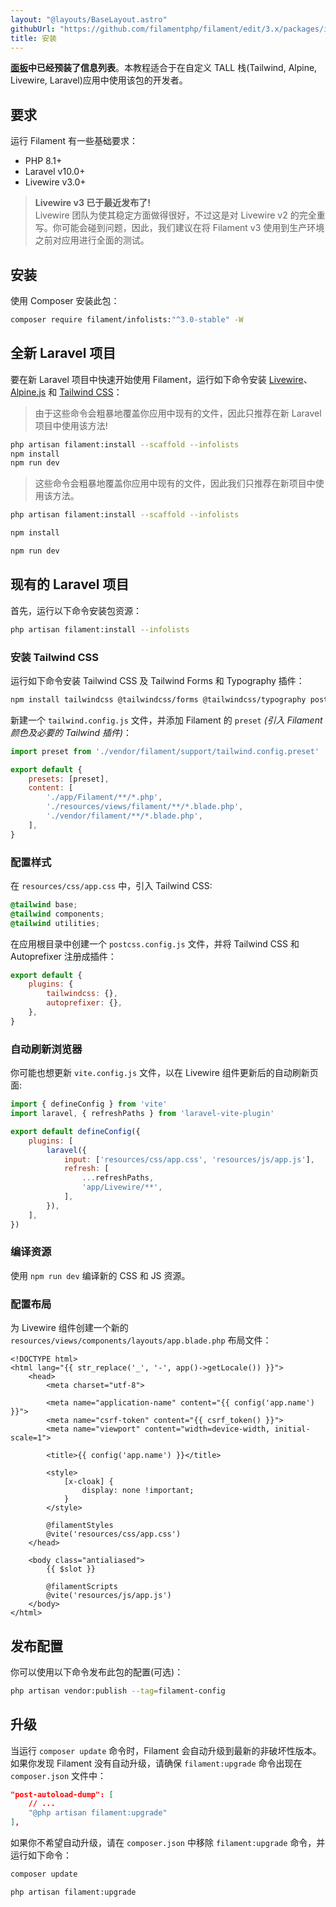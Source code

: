 ```yaml
---
layout: "@layouts/BaseLayout.astro"
githubUrl: "https://github.com/filamentphp/filament/edit/3.x/packages/infolists/docs/01-installation.md"
title: 安装
---
```


**[面板](../panels/installation)中已经预装了信息列表**。本教程适合于在自定义 TALL 栈(Tailwind, Alpine, Livewire, Laravel)应用中使用该包的开发者。

## 要求

运行 Filament 有一些基础要求：

- PHP 8.1+
- Laravel v10.0+
- Livewire v3.0+

> **Livewire v3 已于最近发布了!**<br />
> Livewire 团队为使其稳定方面做得很好，不过这是对 Livewire v2 的完全重写。你可能会碰到问题，因此，我们建议在将 Filament v3 使用到生产环境之前对应用进行全面的测试。

## 安装

使用 Composer 安装此包：

```bash
composer require filament/infolists:"^3.0-stable" -W
```

## 全新 Laravel 项目

要在新 Laravel 项目中快速开始使用 Filament，运行如下命令安装 [Livewire](https://laravel-livewire.com)、[Alpine.js](https://alpinejs.dev) 和 [Tailwind CSS](https://tailwindcss.com)：

> 由于这些命令会粗暴地覆盖你应用中现有的文件，因此只推荐在新 Laravel 项目中使用该方法!

```bash
php artisan filament:install --scaffold --infolists
npm install
npm run dev
```

> 这些命令会粗暴地覆盖你应用中现有的文件，因此我们只推荐在新项目中使用该方法。

```bash
php artisan filament:install --scaffold --infolists

npm install

npm run dev
```

## 现有的 Laravel 项目

首先，运行以下命令安装包资源：

```bash
php artisan filament:install --infolists
```

### 安装 Tailwind CSS

运行如下命令安装 Tailwind CSS 及 Tailwind Forms 和 Typography 插件：

```bash
npm install tailwindcss @tailwindcss/forms @tailwindcss/typography postcss autoprefixer --save-dev
```

新建一个 `tailwind.config.js` 文件，并添加 Filament 的 `preset` *(引入 Filament 颜色及必要的 Tailwind 插件)*： 

```js
import preset from './vendor/filament/support/tailwind.config.preset'

export default {
    presets: [preset],
    content: [
        './app/Filament/**/*.php',
        './resources/views/filament/**/*.blade.php',
        './vendor/filament/**/*.blade.php',
    ],
}
```

### 配置样式

在 `resources/css/app.css` 中，引入 Tailwind CSS:

```css
@tailwind base;
@tailwind components;
@tailwind utilities;
```

在应用根目录中创建一个 `postcss.config.js` 文件，并将 Tailwind CSS 和 Autoprefixer 注册成插件：

```js
export default {
    plugins: {
        tailwindcss: {},
        autoprefixer: {},
    },
}
```

### 自动刷新浏览器

你可能也想更新 `vite.config.js` 文件，以在 Livewire 组件更新后的自动刷新页面:

```js
import { defineConfig } from 'vite'
import laravel, { refreshPaths } from 'laravel-vite-plugin'

export default defineConfig({
    plugins: [
        laravel({
            input: ['resources/css/app.css', 'resources/js/app.js'],
            refresh: [
                ...refreshPaths,
                'app/Livewire/**',
            ],
        }),
    ],
})
```

### 编译资源

使用 `npm run dev` 编译新的 CSS 和 JS 资源。

### 配置布局

为 Livewire 组件创建一个新的 `resources/views/components/layouts/app.blade.php` 布局文件：

```blade
<!DOCTYPE html>
<html lang="{{ str_replace('_', '-', app()->getLocale()) }}">
    <head>
        <meta charset="utf-8">

        <meta name="application-name" content="{{ config('app.name') }}">
        <meta name="csrf-token" content="{{ csrf_token() }}">
        <meta name="viewport" content="width=device-width, initial-scale=1">

        <title>{{ config('app.name') }}</title>

        <style>
            [x-cloak] {
                display: none !important;
            }
        </style>

        @filamentStyles
        @vite('resources/css/app.css')
    </head>

    <body class="antialiased">
        {{ $slot }}

        @filamentScripts
        @vite('resources/js/app.js')
    </body>
</html>
```

## 发布配置

你可以使用以下命令发布此包的配置(可选)：

```bash
php artisan vendor:publish --tag=filament-config
```

## 升级

当运行 `composer update` 命令时，Filament 会自动升级到最新的非破坏性版本。如果你发现 Filament 没有自动升级，请确保 `filament:upgrade` 命令出现在 `composer.json` 文件中：

```json
"post-autoload-dump": [
    // ...
    "@php artisan filament:upgrade"
],
```

如果你不希望自动升级，请在 `composer.json` 中移除 `filament:upgrade` 命令，并运行如下命令：

```bash
composer update

php artisan filament:upgrade
```
